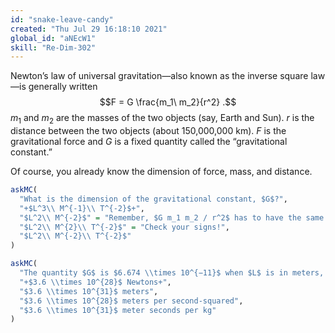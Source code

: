 ```yaml
---
id: "snake-leave-candy"
created: "Thu Jul 29 16:18:10 2021"
global_id: "aNEcW1"
skill: "Re-Dim-302"
---
```


Newton's law of universal gravitation---also known as the inverse square law---is generally written $$F = G \frac{m_1\ m_2}{r^2} .$$
$m_1$ and $m_2$ are the masses of the two objects (say, Earth and Sun). $r$ is the distance between the two objects (about 150,000,000 km). $F$ is the gravitational force and $G$ is a fixed quantity called the "gravitational constant."

Of course, you already know the dimension of force, mass, and distance. 

```r
askMC(
  "What is the dimension of the gravitational constant, $G$?",
  "+$L^3\\ M^{-1}\\ T^{-2}$+",
  "$L^2\\ M^{-2}$" = "Remember, $G m_1 m_2 / r^2$ has to have the same dimensions as force.",
  "$L^2\\ M^{2}\\ T^{-2}$" = "Check your signs!",
  "$L^2\\ M^{-2}\\ T^{-2}$"
)
```

```r
askMC(
  "The quantity $G$ is $6.674 \\times 10^{−11}$ when $L$ is in meters, $M$ is in kilograms, and $T$ in seconds. What is the gravitational force between Earth (mass $6 \\times 10^{24}$ kg) and Sun (mass $2\\times 10^{30}$ kg) ?",
  "+$3.6 \\times 10^{28}$ Newtons+",
  "$3.6 \\times 10^{31}$ meters",
  "$3.6 \\times 10^{28}$ meters per second-squared",
  "$3.6 \\times 10^{31}$ meter seconds per kg"
)
```
